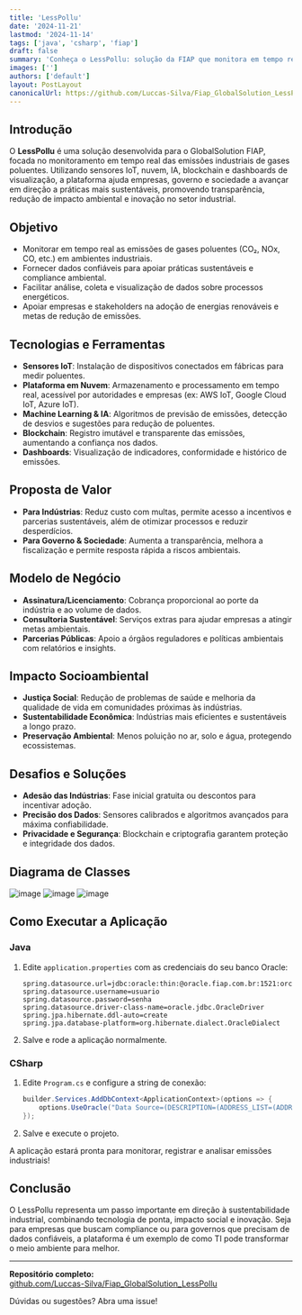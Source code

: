 ```yaml
---
title: 'LessPollu'
date: '2024-11-21'
lastmod: '2024-11-14'
tags: ['java', 'csharp', 'fiap']
draft: false
summary: 'Conheça o LessPollu: solução da FIAP que monitora em tempo real a emissão de gases poluentes de indústrias, integra IoT, IA, blockchain e dashboards para apoiar práticas mais sustentáveis, gerar valor socioambiental e facilitar compliance ambiental.'
images: ['']
authors: ['default']
layout: PostLayout
canonicalUrl: https://github.com/Luccas-Silva/Fiap_GlobalSolution_LessPollu
---
```


## Introdução

O **LessPollu** é uma solução desenvolvida para o GlobalSolution FIAP, focada no monitoramento em tempo real das emissões industriais de gases poluentes. Utilizando sensores IoT, nuvem, IA, blockchain e dashboards de visualização, a plataforma ajuda empresas, governo e sociedade a avançar em direção a práticas mais sustentáveis, promovendo transparência, redução de impacto ambiental e inovação no setor industrial.

<TOCInline toc={props.toc} exclude="Introdução" />

## Objetivo

- Monitorar em tempo real as emissões de gases poluentes (CO₂, NOx, CO, etc.) em ambientes industriais.
- Fornecer dados confiáveis para apoiar práticas sustentáveis e compliance ambiental.
- Facilitar análise, coleta e visualização de dados sobre processos energéticos.
- Apoiar empresas e stakeholders na adoção de energias renováveis e metas de redução de emissões.

## Tecnologias e Ferramentas

- **Sensores IoT**: Instalação de dispositivos conectados em fábricas para medir poluentes.
- **Plataforma em Nuvem**: Armazenamento e processamento em tempo real, acessível por autoridades e empresas (ex: AWS IoT, Google Cloud IoT, Azure IoT).
- **Machine Learning & IA**: Algoritmos de previsão de emissões, detecção de desvios e sugestões para redução de poluentes.
- **Blockchain**: Registro imutável e transparente das emissões, aumentando a confiança nos dados.
- **Dashboards**: Visualização de indicadores, conformidade e histórico de emissões.

## Proposta de Valor

- **Para Indústrias**: Reduz custo com multas, permite acesso a incentivos e parcerias sustentáveis, além de otimizar processos e reduzir desperdícios.
- **Para Governo & Sociedade**: Aumenta a transparência, melhora a fiscalização e permite resposta rápida a riscos ambientais.

## Modelo de Negócio

- **Assinatura/Licenciamento**: Cobrança proporcional ao porte da indústria e ao volume de dados.
- **Consultoria Sustentável**: Serviços extras para ajudar empresas a atingir metas ambientais.
- **Parcerias Públicas**: Apoio a órgãos reguladores e políticas ambientais com relatórios e insights.

## Impacto Socioambiental

- **Justiça Social**: Redução de problemas de saúde e melhoria da qualidade de vida em comunidades próximas às indústrias.
- **Sustentabilidade Econômica**: Indústrias mais eficientes e sustentáveis a longo prazo.
- **Preservação Ambiental**: Menos poluição no ar, solo e água, protegendo ecossistemas.

## Desafios e Soluções

- **Adesão das Indústrias**: Fase inicial gratuita ou descontos para incentivar adoção.
- **Precisão dos Dados**: Sensores calibrados e algoritmos avançados para máxima confiabilidade.
- **Privacidade e Segurança**: Blockchain e criptografia garantem proteção e integridade dos dados.

## Diagrama de Classes

![image](https://github.com/user-attachments/assets/5712457d-a3ef-4ef5-b247-bc16c2a708f0)
![image](https://github.com/user-attachments/assets/7fbf4119-1dd1-4baf-bdc6-0ba222f7fbb1)
![image](https://github.com/user-attachments/assets/10392227-d40f-480f-b1f2-b466b3f8d61c)

## Como Executar a Aplicação

### Java

1. Edite `application.properties` com as credenciais do seu banco Oracle:
   ```properties
   spring.datasource.url=jdbc:oracle:thin:@oracle.fiap.com.br:1521:orcl
   spring.datasource.username=usuario
   spring.datasource.password=senha
   spring.datasource.driver-class-name=oracle.jdbc.OracleDriver
   spring.jpa.hibernate.ddl-auto=create
   spring.jpa.database-platform=org.hibernate.dialect.OracleDialect
   ```
2. Salve e rode a aplicação normalmente.

### CSharp

1. Edite `Program.cs` e configure a string de conexão:
   ```csharp
   builder.Services.AddDbContext<ApplicationContext>(options => {
       options.UseOracle("Data Source=(DESCRIPTION=(ADDRESS_LIST=(ADDRESS=(PROTOCOL=TCP)(HOST=oracle.fiap.com.br)(PORT=1521))) (CONNECT_DATA=(SERVER=DEDICATED)(SID=ORCL)));User Id=********;Password=******;");
   });
   ```
2. Salve e execute o projeto.

A aplicação estará pronta para monitorar, registrar e analisar emissões industriais!

## Conclusão

O LessPollu representa um passo importante em direção à sustentabilidade industrial, combinando tecnologia de ponta, impacto social e inovação. Seja para empresas que buscam compliance ou para governos que precisam de dados confiáveis, a plataforma é um exemplo de como TI pode transformar o meio ambiente para melhor.

---

**Repositório completo:**  
[github.com/Luccas-Silva/Fiap_GlobalSolution_LessPollu](https://github.com/Luccas-Silva/Fiap_GlobalSolution_LessPollu)

Dúvidas ou sugestões? Abra uma issue!
